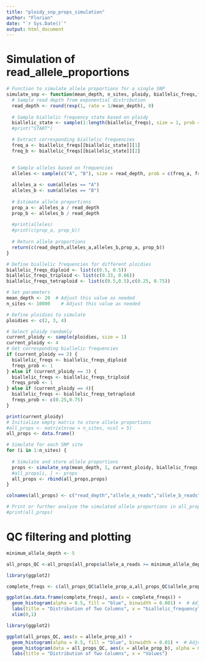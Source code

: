 ```yaml
---
title: "ploidy_snp_props_simulation"
author: "Florian"
date: "`r Sys.Date()`"
output: html_document
---
```



# Simulation of read_allele_proportions


```r
# Function to simulate allele proportions for a single SNP
simulate_snp <- function(mean_depth, n_sites, ploidy, biallelic_freqs,freqs_prob) {
  # Sample read depth from exponential distribution
  read_depth <- round(rexp(1, rate = 1/mean_depth), 0)
  
  # Sample biallelic frequency state based on ploidy
  biallelic_state <- sample(1:length(biallelic_freqs), size = 1, prob = freqs_prob)
  #print("START")

  # Extract corresponding biallelic frequencies
  freq_a <- biallelic_freqs[[biallelic_state]][1]
  freq_b <- biallelic_freqs[[biallelic_state]][2]
  

  # Sample alleles based on frequencies
  alleles <- sample(c("A", "B"), size = read_depth, prob = c(freq_a, freq_b), replace = TRUE)
  
  alleles_a <- sum(alleles == "A")
  alleles_b <- sum(alleles == "B")
  
  # Estimate allele proportions
  prop_a <- alleles_a / read_depth
  prop_b <- alleles_b / read_depth
  
  #print(alleles)
  #print(c(prop_a, prop_b))
  
  # Return allele proportions
  return(c(read_depth,alleles_a,alleles_b,prop_a, prop_b))
}

# Define biallelic frequencies for different ploidies
biallelic_freqs_diploid <- list(c(0.5, 0.5))
biallelic_freqs_triploid <- list(c(0.33, 0.66))
biallelic_freqs_tetraploid <- list(c(0.5,0.5),c(0.25, 0.75))

# Set parameters
mean_depth <- 20  # Adjust this value as needed
n_sites <- 10000    # Adjust this value as needed

# Define ploidies to simulate
ploidies <- c(2, 3, 4)

# Select ploidy randomly
current_ploidy <- sample(ploidies, size = 1)
current_ploidy <- 4
# Get corresponding biallelic frequencies
if (current_ploidy == 2) {
  biallelic_freqs <- biallelic_freqs_diploid
  freqs_prob <- 1
} else if (current_ploidy == 3) {
  biallelic_freqs <- biallelic_freqs_triploid
  freqs_prob <- 1
} else if (current_ploidy == 4){
  biallelic_freqs <- biallelic_freqs_tetraploid
  freqs_prob <- c(0.25,0.75)
}

print(current_ploidy)
# Initialize empty matrix to store allele proportions
#all_props <- matrix(nrow = n_sites, ncol = 5)
all_props <- data.frame()

# Simulate for each SNP site
for (i in 1:n_sites) {
  
  # Simulate and store allele proportions
  props <- simulate_snp(mean_depth, 1, current_ploidy, biallelic_freqs,freqs_prob)
  #all_props[i, ] <- props
  all_props <- rbind(all_props,props)
}

colnames(all_props) <- c("read_depth","allele_a_reads","allele_b_reads","allele_prop_a","allele_prop_b")

# Print or further analyze the simulated allele proportions in all_props matrix
#print(all_props)

```




# QC filtering and plotting


```r
minimum_allele_depth <- 5

all_props_QC <-all_props[all_props$allele_a_reads >= minimum_allele_depth & all_props$allele_b_reads >= minimum_allele_depth,]
```



```r
library(ggplot2)

complete_freqs <- c(all_props_QC$allele_prop_a,all_props_QC$allele_prop_b) 

ggplot(as.data.frame(complete_freqs), aes(x = complete_freqs)) +
  geom_histogram(alpha = 0.5, fill = "blue", binwidth = 0.001) +  # Adjust bins as needed
  labs(title = "Distribution of Two Columns", x = "biallelic_frequency") +
  xlim(0,1)
```



```r
library(ggplot2)

ggplot(all_props_QC, aes(x = allele_prop_a)) +
  geom_histogram(alpha = 0.5, fill = "blue", binwidth = 0.01) +  # Adjust bins as needed
  geom_histogram(data = all_props_QC, aes(x = allele_prop_b), alpha = 0.5, fill = "red", binwidth = 0.01) +
  labs(title = "Distribution of Two Columns", x = "Values")
```

